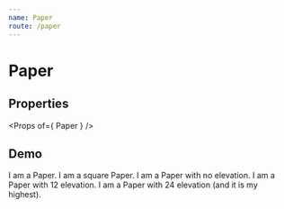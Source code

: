 ```yaml
---
name: Paper
route: /paper
---
```



# Paper

## Properties
<Props of={ Paper } />

## Demo
<Playground>
    <Paper padding={ 24 } margin={ 24 }>
        I am a Paper.
    </Paper>
    <Paper square padding={ 24 } margin={ 24 }>
        I am a square Paper.
    </Paper>
    <Paper elevation={ 0 } padding={ 24 } margin={ 24 }>
        I am a Paper with no elevation.
    </Paper>
    <Paper elevation={ 12 } padding={ 24 } margin={ 24 }>
        I am a Paper with 12 elevation.
    </Paper>
    <Paper elevation={ 24 } padding={ 24 } margin={ 24 }>
        I am a Paper with 24 elevation (and it is my highest).
    </Paper>
</Playground>
